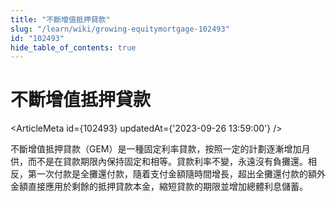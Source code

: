 ```yaml
---
title: "不斷增值抵押貸款"
slug: "/learn/wiki/growing-equitymortgage-102493"
id: "102493"
hide_table_of_contents: true
---
```



# 不斷增值抵押貸款

<ArticleMeta id={102493} updatedAt={'2023-09-26 13:59:00'} />
<div className='border-solid border-b border-t-0 my-4 border-[var(--ifm-color-gray-300)]' />

不斷增值抵押貸款（GEM）是一種固定利率貸款，按照一定的計劃逐漸增加月供，而不是在貸款期限內保持固定和相等。貸款利率不變，永遠沒有負攤還。相反，第一次付款是全攤還付款，隨着支付金額隨時間增長，超出全攤還付款的額外金額直接應用於剩餘的抵押貸款本金，縮短貸款的期限並增加總體利息儲蓄。
